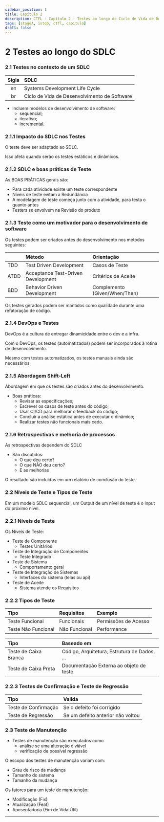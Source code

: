 ```yaml
---
sidebar_position: 1
title: Capítulo 2
description: CTFL - Capítulo 2 - Testes ao longo do Ciclo de Vida de Desenvolvimento de Software
tags: [stageA, istqb, ctfl, capitulo]
draft: false
---
```


# 2 Testes ao longo do SDLC

### 2.1 Testes no contexto de um SDLC

| Sigla | SDLC |
| :-----: | :----- |
| en | Systems Development Life Cycle |
| br | Ciclo de Vida de Desenvolvimento de Software |

- Incluem modelos de desenvolvimento de software:
	- sequencial;
	- iterativo;
	- incremental.

### 2.1.1 Impacto do SDLC nos Testes

O teste deve ser adaptado ao SDLC.

Isso afeta quando serão os testes estáticos e dinâmicos.

### 2.1.2 SDLC e boas práticas de Teste

As BOAS PRÁTICAS gerais são:

- Para cada atividade existe um teste correspondente
- Níveis de teste evitam a Redundância
- A modelagem de teste começa junto com a atividade, para testa o quanto antes
- Testers se envolvem na Revisão do produto

### 2.1.3 Teste como um motivador para o desenvolvimento de software

Os testes podem ser criados antes do desenvolvimento nos métodos seguintes:

|  | Método | Orientação |
| :----- | :----- | :----- |
| TDD | Test Driven Development | Casos de Teste |
| ATDD | Acceptance Test-Driven Development | Critérios de Aceite |
| BDD | Behavior Driven Development | Complemento (Given/When/Then) |

Os testes gerados podem ser mantidos como qualidade durante uma refatoração de código.

### 2.1.4 DevOps e Testes

DevOps é a cultura de entregar dinamicidade entre o dev e a infra.

Com o DevOps, os testes (automatizados) podem ser incorporados à rotina de desenvolvimento.

Mesmo com testes automatizados, os testes manuais ainda são necessários.

### 2.1.5 Abordagem Shift-Left

Abordagem em que os testes são criados antes do desenvolvimento.

- Boas práticas:
	- Revisar as especificações;
	- Escrever os casos de teste antes do código;
	- Usar CI/CD para melhorar o feedback do código;
	- Concluir a análise estática antes de executar o dinâmico;
	- Realizar testes não funcionais mais cedo.

### 2.1.6 Retrospectivas e melhoria de processos

As retrospectivas dependem do SDLC

- São discutidos:
	- O que deu certo?
	- O que NÃO deu certo?
	- E as melhorias

O resultado são incluídos em um relatório de conclusão do teste.

### 2.2 Níveis de Teste e Tipos de Teste

Em um modelo SDLC sequencial, um Output de um nível de teste é o Input do próximo nível.

### 2.2.1 Níveis de Teste

Os Níveis de Teste:

- Teste de Componente
	- Testes Unitários
- Teste de Integração de Componentes
	- Teste Integrado
- Teste de Sistema
	- Comportamento geral
- Teste de Integração de Sistemas
	- Interfaces do sistema (telas ou api)
- Teste de Aceite
	- Sistema atende os Requisitos

### 2.2.2 Tipos de Teste

| Tipo | Requisitos | Exemplo |
| :----- | :----- | :----- |
| Teste Funcional | Funcionais | Permissões de Acesso |
| Teste Não Funcional | Não Funcional | Performance |

| Tipo | Baseado em |
| :----- | :----- |
| Teste de Caixa Branca | Código, Arquitetura, Estrutura de Dados, ... |
| Teste de Caixa Preta | Documentação Externa ao objeto de teste |

### 2.2.3 Testes de Confirmação e Teste de Regressão

| Tipo | Valida |
| :----- | :----- |
| Teste de Confirmação | Se o defeito foi corrigido |
| Teste de Regressão | Se um defeito anterior não voltou |

### 2.3 Teste de Manutenção

- Testes de manutenção são executados como
	- análise se uma alteração é viável
	- verificação de possível regressão

O escopo dos testes de manutenção variam com:

- Grau de risco da mudança
- Tamanho do sistema
- Tamanho da mudança

Os fatores para um teste de manutenção:

- Modificação (Fix)
- Atualização (Feat)
- Aposentadoria (Fim de Vida Útil)

---
